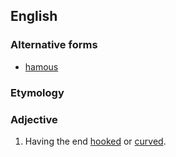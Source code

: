 ==English==

===Alternative forms===
* [[hamous]]

===Etymology===
{{etyl|la|en}} {{m|la|hamus||hook}}

===Adjective===
{{en-adj|-}}

# {{label|en|botany}} Having the end [[hooked]] or [[curved]].
